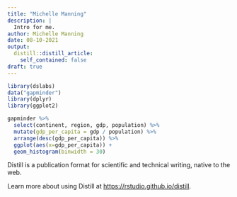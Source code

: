 ```yaml
---
title: "Michelle Manning"
description: |
  Intro for me.
author: Michelle Manning
date: 08-10-2021
output:
  distill::distill_article:
    self_contained: false
draft: true
---
```



```r
library(dslabs)
data("gapminder")
library(dplyr)
library(ggplot2)


```

```r
gapminder %>% 
  select(continent, region, gdp, population) %>%
  mutate(gdp_per_capita = gdp / population) %>% 
  arrange(desc(gdp_per_capita)) %>%
  ggplot(aes(x=gdp_per_capita)) + 
  geom_histogram(binwidth = 30)
```

Distill is a publication format for scientific and technical writing, native to the web.

Learn more about using Distill at <https://rstudio.github.io/distill>.


